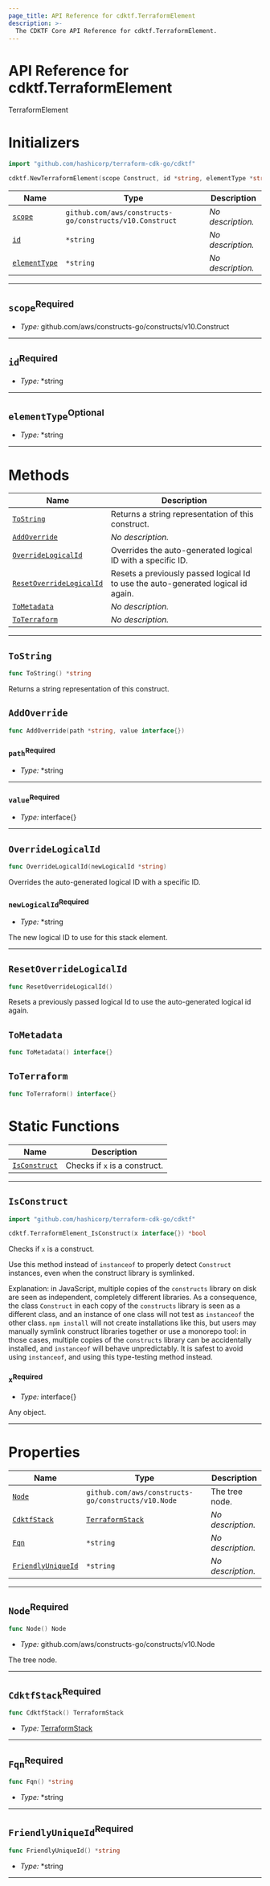 ```yaml
---
page_title: API Reference for cdktf.TerraformElement
description: >-
  The CDKTF Core API Reference for cdktf.TerraformElement.
---
```


<!-- This file is generated through yarn generate-docs -->

# API Reference for cdktf.TerraformElement

   TerraformElement <a name="TerraformElement" id="cdktf.TerraformElement"></a>
  
  # Initializers <a name="Initializers" id="cdktf.TerraformElement.Initializer"></a>
  
  ```go
  import "github.com/hashicorp/terraform-cdk-go/cdktf"
  
  cdktf.NewTerraformElement(scope Construct, id *string, elementType *string) TerraformElement
  ```
  
  | **Name** | **Type** | **Description** |
  | --- | --- | --- |
  | <code><a href="#cdktf.TerraformElement.Initializer.parameter.scope">scope</a></code> | <code>github.com/aws/constructs-go/constructs/v10.Construct</code> | *No description.* |
  | <code><a href="#cdktf.TerraformElement.Initializer.parameter.id">id</a></code> | <code>*string</code> | *No description.* |
  | <code><a href="#cdktf.TerraformElement.Initializer.parameter.elementType">elementType</a></code> | <code>*string</code> | *No description.* |
  
  ---
  
  ## `scope`<sup>Required</sup> <a name="scope" id="cdktf.TerraformElement.Initializer.parameter.scope"></a>
  
  - *Type:* github.com/aws/constructs-go/constructs/v10.Construct
  
  ---
  
  ## `id`<sup>Required</sup> <a name="id" id="cdktf.TerraformElement.Initializer.parameter.id"></a>
  
  - *Type:* *string
  
  ---
  
  ## `elementType`<sup>Optional</sup> <a name="elementType" id="cdktf.TerraformElement.Initializer.parameter.elementType"></a>
  
  - *Type:* *string
  
  ---
  
  # Methods <a name="Methods" id="Methods"></a>
  
  | **Name** | **Description** |
  | --- | --- |
  | <code><a href="#cdktf.TerraformElement.toString">ToString</a></code> | Returns a string representation of this construct. |
  | <code><a href="#cdktf.TerraformElement.addOverride">AddOverride</a></code> | *No description.* |
  | <code><a href="#cdktf.TerraformElement.overrideLogicalId">OverrideLogicalId</a></code> | Overrides the auto-generated logical ID with a specific ID. |
  | <code><a href="#cdktf.TerraformElement.resetOverrideLogicalId">ResetOverrideLogicalId</a></code> | Resets a previously passed logical Id to use the auto-generated logical id again. |
  | <code><a href="#cdktf.TerraformElement.toMetadata">ToMetadata</a></code> | *No description.* |
  | <code><a href="#cdktf.TerraformElement.toTerraform">ToTerraform</a></code> | *No description.* |
  
  ---
  
  ## `ToString` <a name="ToString" id="cdktf.TerraformElement.toString"></a>
  
  ```go
  func ToString() *string
  ```
  
  Returns a string representation of this construct.
  
  ## `AddOverride` <a name="AddOverride" id="cdktf.TerraformElement.addOverride"></a>
  
  ```go
  func AddOverride(path *string, value interface{})
  ```
  
  ### `path`<sup>Required</sup> <a name="path" id="cdktf.TerraformElement.addOverride.parameter.path"></a>
  
  - *Type:* *string
  
  ---
  
  ### `value`<sup>Required</sup> <a name="value" id="cdktf.TerraformElement.addOverride.parameter.value"></a>
  
  - *Type:* interface{}
  
  ---
  
  ## `OverrideLogicalId` <a name="OverrideLogicalId" id="cdktf.TerraformElement.overrideLogicalId"></a>
  
  ```go
  func OverrideLogicalId(newLogicalId *string)
  ```
  
  Overrides the auto-generated logical ID with a specific ID.
  
  ### `newLogicalId`<sup>Required</sup> <a name="newLogicalId" id="cdktf.TerraformElement.overrideLogicalId.parameter.newLogicalId"></a>
  
  - *Type:* *string
  
  The new logical ID to use for this stack element.
  
  ---
  
  ## `ResetOverrideLogicalId` <a name="ResetOverrideLogicalId" id="cdktf.TerraformElement.resetOverrideLogicalId"></a>
  
  ```go
  func ResetOverrideLogicalId()
  ```
  
  Resets a previously passed logical Id to use the auto-generated logical id again.
  
  ## `ToMetadata` <a name="ToMetadata" id="cdktf.TerraformElement.toMetadata"></a>
  
  ```go
  func ToMetadata() interface{}
  ```
  
  ## `ToTerraform` <a name="ToTerraform" id="cdktf.TerraformElement.toTerraform"></a>
  
  ```go
  func ToTerraform() interface{}
  ```
  
  # Static Functions <a name="Static Functions" id="Static Functions"></a>
  
  | **Name** | **Description** |
  | --- | --- |
  | <code><a href="#cdktf.TerraformElement.isConstruct">IsConstruct</a></code> | Checks if `x` is a construct. |
  
  ---
  
  ## `IsConstruct` <a name="IsConstruct" id="cdktf.TerraformElement.isConstruct"></a>
  
  ```go
  import "github.com/hashicorp/terraform-cdk-go/cdktf"
  
  cdktf.TerraformElement_IsConstruct(x interface{}) *bool
  ```
  
  Checks if `x` is a construct.
  
  Use this method instead of `instanceof` to properly detect `Construct`
  instances, even when the construct library is symlinked.
  
  Explanation: in JavaScript, multiple copies of the `constructs` library on
  disk are seen as independent, completely different libraries. As a
  consequence, the class `Construct` in each copy of the `constructs` library
  is seen as a different class, and an instance of one class will not test as
  `instanceof` the other class. `npm install` will not create installations
  like this, but users may manually symlink construct libraries together or
  use a monorepo tool: in those cases, multiple copies of the `constructs`
  library can be accidentally installed, and `instanceof` will behave
  unpredictably. It is safest to avoid using `instanceof`, and using
  this type-testing method instead.
  
  ### `x`<sup>Required</sup> <a name="x" id="cdktf.TerraformElement.isConstruct.parameter.x"></a>
  
  - *Type:* interface{}
  
  Any object.
  
  ---
  
  # Properties <a name="Properties" id="Properties"></a>
  
  | **Name** | **Type** | **Description** |
  | --- | --- | --- |
  | <code><a href="#cdktf.TerraformElement.property.node">Node</a></code> | <code>github.com/aws/constructs-go/constructs/v10.Node</code> | The tree node. |
  | <code><a href="#cdktf.TerraformElement.property.cdktfStack">CdktfStack</a></code> | <code><a href="#cdktf.TerraformStack">TerraformStack</a></code> | *No description.* |
  | <code><a href="#cdktf.TerraformElement.property.fqn">Fqn</a></code> | <code>*string</code> | *No description.* |
  | <code><a href="#cdktf.TerraformElement.property.friendlyUniqueId">FriendlyUniqueId</a></code> | <code>*string</code> | *No description.* |
  
  ---
  
  ## `Node`<sup>Required</sup> <a name="Node" id="cdktf.TerraformElement.property.node"></a>
  
  ```go
  func Node() Node
  ```
  
  - *Type:* github.com/aws/constructs-go/constructs/v10.Node
  
  The tree node.
  
  ---
  
  ## `CdktfStack`<sup>Required</sup> <a name="CdktfStack" id="cdktf.TerraformElement.property.cdktfStack"></a>
  
  ```go
  func CdktfStack() TerraformStack
  ```
  
  - *Type:* <a href="#cdktf.TerraformStack">TerraformStack</a>
  
  ---
  
  ## `Fqn`<sup>Required</sup> <a name="Fqn" id="cdktf.TerraformElement.property.fqn"></a>
  
  ```go
  func Fqn() *string
  ```
  
  - *Type:* *string
  
  ---
  
  ## `FriendlyUniqueId`<sup>Required</sup> <a name="FriendlyUniqueId" id="cdktf.TerraformElement.property.friendlyUniqueId"></a>
  
  ```go
  func FriendlyUniqueId() *string
  ```
  
  - *Type:* *string
  
  ---
  
  
